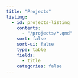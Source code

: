 ```yaml
---
title: "Projects"
listing:
  - id: projects-listing
    contents:
      - "/projects/*.qmd"
    sort: false
    sort-ui: false
    type: table
    fields: 
      - title
    categories: false
---
```


:::projects-listing
:::